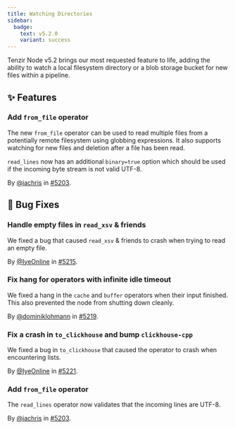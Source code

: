 ```yaml
---
title: Watching Directories
sidebar:
  badge:
    text: v5.2.0
    variant: success
---
```


Tenzir Node v5.2 brings our most requested feature to life, adding the ability
to watch a local filesystem directory or a blob storage bucket for new files
within a pipeline.

## ✨ Features

### Add `from_file` operator

The new `from_file` operator can be used to read multiple files from a
potentially remote filesystem using globbing expressions. It also supports
watching for new files and deletion after a file has been read.

`read_lines` now has an additional `binary=true` option which should be used if
the incoming byte stream is not valid UTF-8.

By [@jachris](https://github.com/jachris) in [#5203](https://github.com/tenzir/tenzir/pull/5203).

## 🐛 Bug Fixes

### Handle empty files in `read_xsv` & friends

We fixed a bug that caused `read_xsv` & friends to crash when trying to read an
empty file.

By [@IyeOnline](https://github.com/IyeOnline) in [#5215](https://github.com/tenzir/tenzir/pull/5215).

### Fix hang for operators with infinite idle timeout

We fixed a hang in the `cache` and `buffer` operators when their input finished.
This also prevented the node from shutting down cleanly.

By [@dominiklohmann](https://github.com/dominiklohmann) in [#5219](https://github.com/tenzir/tenzir/pull/5219).

### Fix a crash in `to_clickhouse` and bump `clickhouse-cpp`

We fixed a bug in `to_clickhouse` that caused the operator to crash when
encountering lists.

By [@IyeOnline](https://github.com/IyeOnline) in [#5221](https://github.com/tenzir/tenzir/pull/5221).

### Add `from_file` operator

The `read_lines` operator now validates that the incoming lines are UTF-8.

By [@jachris](https://github.com/jachris) in [#5203](https://github.com/tenzir/tenzir/pull/5203).